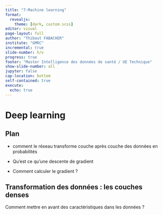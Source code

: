 ```yaml
---
title: "7-Machine learning"
format:
  revealjs: 
    theme: [dark, custom.scss] 
editor: visual
page-layout: full
author: "Thibaut FABACHER"
institute: "GMRC"
incremental: true
slide-number: h/v
progress: true
footer: "Master Intelligence des données de santé / UE Technique"
show-slide-number: all
jupyter: false
cap-location: bottom
self-contained: true
execute:
  echo: true
---
```


# Deep learning

## Plan

-   comment le réseau transforme couche après couche des données en probabilités

-   Qu'est ce qu'une descente de gradient

-   Comment calculer le gradient ?

## Transformation des données : les couches denses

Comment mettre en avant des caractéristiques dans les données ?
